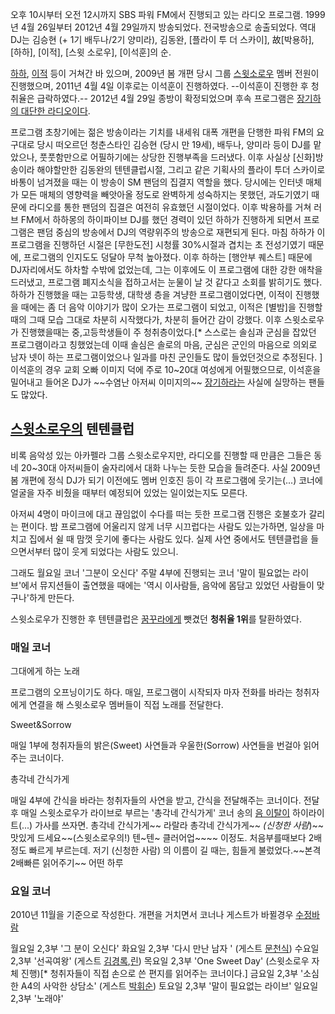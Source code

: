 오후 10시부터 오전 12시까지 SBS 파워 FM에서 진행되고 있는 라디오 프로그램. 1999년 4월 26일부터 2012년 4월 29일까지 방송되었다. 전국방송으로 송출되었다. 역대 DJ는 김승현 (+ 1기 배두나/2기 양미라), 김동완, [플라이 투 더 스카이], 故[박용하], [하하], [이적], [스윗 소로우], [이석훈]의 순. 

[[하하]], [[이적]] 등이 거쳐간 바 있으며, 2009년 봄 개편 당시 그룹 [[스윗소로우]] 멤버 전원이 진행했으며, 2011년 4월 4일 이후로는 이석훈이 진행하였다. --이석훈이 진행한 후 청취율은 급락하였다.-- 2012년 4월 29일 종방이 확정되었으며 후속 프로그램은 [[장기하의 대단한 라디오]]이다.

프로그램 초창기에는 젊은 방송이라는 기치를 내세워 대폭 개편을 단행한 파워 FM의 요구대로 당시 떠오르던 청춘스타인 김승현 (당시 만 19세), 배두나, 양미라 등이 DJ를 맡았으나, 풋풋함만으로 어필하기에는 상당한 진행부족을 드러냈다. 이후 사실상 [신화]방송이라 해야할만한 김동완의 텐텐클럽시절, 그리고 같은 기획사의 플라이 투더 스카이로 바통이 넘겨졌을 때는 이 방송이 SM 팬덤의 집결지 역할을 했다. 당시에는 인터넷 매체가 모든 매체의 영향력을 빼앗아올 정도로 완벽하게 성숙하지는 못했던, 과도기였기 때문에 라디오를 통한 팬덤의 집결은 여전히 유효했던 시절이었다. 
이후 박용하를 거쳐 러브 FM에서 하하몽의 하이파이브 DJ를 했던 경력이 있던 하하가 진행하게 되면서 프로그램은 팬덤 중심의 방송에서 DJ의 역량위주의 방송으로 재편되게 된다. 마침 하하가 이 프로그램을 진행하던 시절은 [무한도전] 시청률 30%시절과 겹치는 초 전성기였기 때문에, 프로그램의 인지도도 덩달아 무척 높아졌다. 이후 하하는 [행안부 퀘스트] 때문에 DJ자리에서도 하차할 수밖에 없었는데, 그는 이후에도 이 프로그램에 대한 강한 애착을 드러냈고, 프로그램 폐지소식을 접하고서는 눈물이 날 것 같다고 소회를 밝히기도 했다. 하하가 진행했을 때는 고등학생, 대학생 층을 겨냥한 프로그램이었다면, 이적이 진행했을 때에는 좀 더 음악 이야기가 많이 오가는 프로그램이 되었고, 이적은 [별밤]을 진행할때의 그때 모습 그대로 차분히 시작했다가, 차분히 들어간 감이 강했다. 이후 스윗소로우가 진행했을때는 중,고등학생들이 주 청취층이었다.[* 스스로는 솔심과 군심을 잡았던 프로그램이라고 칭했었는데 이때 솔심은 솔로의 마음, 군심은 군인의 마음으로 의외로 남자 넷이 하는 프로그램이었으나 일과를 마친 군인들도 많이 들었던것으로 추정된다. ] 이석훈의 경우 교회 오빠 이미지 덕에 주로 10~20대 여성에게 어필했으므로, 이석훈을 밀어내고 들어온 DJ가 ~~수염난 아저씨 이미지의~~ [[장기하]]라는 사실에 실망하는 팬들도 많았다.

== [[스윗소로우]]의 텐텐클럽 ==

비록 음악성 있는 아카펠라 그룹 스윗소로우지만, 라디오를 진행할 때 만큼은 그들은 동네 20~30대 아저씨들이 술자리에서 대화 나누는 듯한 모습을 들려준다. 사실 2009년 봄 개편에 정식 DJ가 되기 이전에도 멤버 인호진 등이 각 프로그램에 웃기는(...) 코너에 얼굴을 자주 비췄을 때부터 예정되어 있었는 일이었는지도 모른다. 

아저씨 4명이 마이크에 대고 끊임없이 수다를 떠는 듯한 프로그램 진행은 호불호가 갈리는 편이다. 밤 프로그램에 어울리지 않게 너무 시끄럽다는 사람도 있는가하면, 일상을 마치고 집에서 쉴 때 맘껏 웃기에 좋다는 사람도 있다. 실제 사연 중에서도 텐텐클럽을 들으면서부터 많이 웃게 되었다는 사람도 있으니. 

그래도 월요일 코너 '그분이 오신다' 주말 4부에 진행되는 코너 '말이 필요없는 라이브'에서 뮤지션들이 출연했을 때에는 '역시 이사람들, 음악에 몸담고 있었던 사람들이 맞구나'하게 만든다. 

스윗소로우가 진행한 후 텐텐클럽은 [[꿈꾸라]]에게 뺏겼던 '''청취율 1위'''를 탈환하였다.



=== 매일 코너 ===


그대에게 하는 노래

프로그램의 오프닝이기도 하다. 매일, 프로그램이 시작되자 마자 전화를 바라는 청취자에게 연결을 해 스윗소로우 멤버들이 직접 노래를 전달한다.

Sweet&Sorrow

매일 1부에 청취자들의 밝은(Sweet) 사연들과 우울한(Sorrow) 사연들을 번걸아 읽어주는 코너이다. 

총각네 간식가게

매일 4부에 간식을 바라는 청취자들의 사연을 받고, 간식을 전달해주는 코너이다. 전달 후 매일 스윗소로우가 라이브로 부르는 '총각네 간식가게' 코너 송의 [[음 이탈]]이 하이라이트(...)
가사를 쓰자면.
총각네 간식가게~~ 라랄라
총각네 간식가게~~
''(신청한 사람'')~~
맛있게 드세요~~(스윗소로우의!)
텐~텐~ 클러어업~~~~
이정도. 처음부를때보다 2배정도 빠르게 부르는데. 저기 (신청한 사람)
의 이름이 길 때는, 힘들게 불렀었다.~~본격 2배빠른 읽어주기~~
어떤 하루


=== 요일 코너 ===
2010년 11월을 기준으로 작성한다. 개편을 거치면서 코너나 게스트가 바뀔경우 [[수정바람]]

월요일 2,3부 '그 분이 오신다' 
화요일 2,3부 '다시 만난 남자 ' (게스트 [[문천식]])
수요일 2,3부 '선곡여왕' (게스트 [[김경록]],[[린]])
목요일 2,3부 'One Sweet Day' (스윗소로우 자체 진행)[* 청취자들이 직접 손으로 쓴 편지를 읽어주는 코너이다.]
금요일 2,3부 '소심한 A4의 사악한 상담소' (게스트 [[박휘순]])
토요일 2,3부 '말이 필요없는 라이브'
일요일 2,3부 '노래야' 

